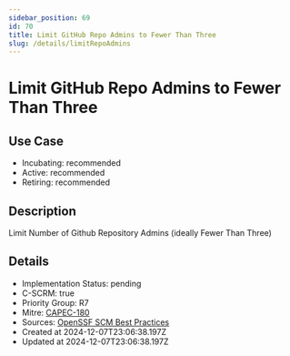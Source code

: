 ```yaml
---
sidebar_position: 69
id: 70
title: Limit GitHub Repo Admins to Fewer Than Three
slug: /details/limitRepoAdmins
---
```


# Limit GitHub Repo Admins to Fewer Than Three

## Use Case
- Incubating: recommended
- Active: recommended
- Retiring: recommended

## Description

Limit Number of Github Repository Admins (ideally Fewer Than Three)

## Details
- Implementation Status: pending
- C-SCRM: true
- Priority Group: R7
- Mitre: [CAPEC-180](https://capec.mitre.org/data/definitions/180.html)
- Sources: [OpenSSF SCM Best Practices](https://best.openssf.org/SCM-BestPractices/github/repository/repository_has_too_many_admins.html)
- Created at 2024-12-07T23:06:38.197Z
- Updated at 2024-12-07T23:06:38.197Z

